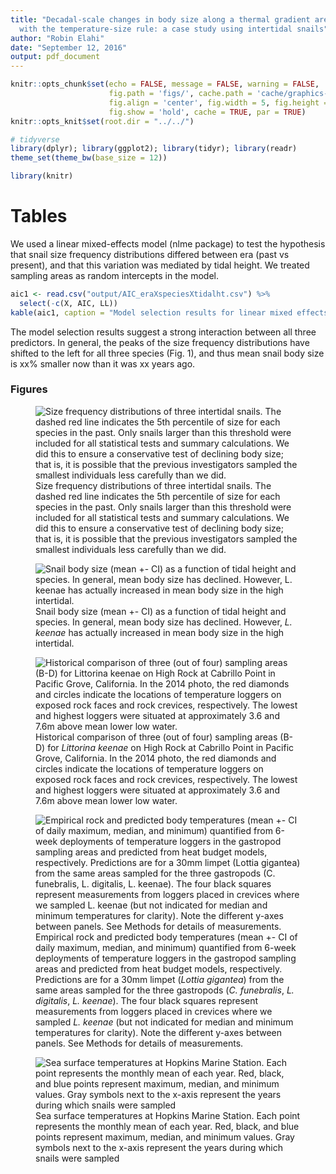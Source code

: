 ```yaml
---
title: "Decadal-scale changes in body size along a thermal gradient are consistent
  with the temperature-size rule: a case study using intertidal snails"
author: "Robin Elahi"
date: "September 12, 2016"
output: pdf_document
---
```


```r
knitr::opts_chunk$set(echo = FALSE, message = FALSE, warning = FALSE, 
                      fig.path = 'figs/', cache.path = 'cache/graphics-', 
                      fig.align = 'center', fig.width = 5, fig.height = 5, 
                      fig.show = 'hold', cache = TRUE, par = TRUE)
knitr::opts_knit$set(root.dir = "../../")
```

```r
# tidyverse
library(dplyr); library(ggplot2); library(tidyr); library(readr)
theme_set(theme_bw(base_size = 12))

library(knitr)

```

# Tables {-}

We used a linear mixed-effects model (nlme package) to test the hypothesis that snail size frequency distributions differed between era (past vs present), and that this variation was mediated by tidal height. We treated sampling areas as random intercepts in the model. 

```r
aic1 <- read.csv("output/AIC_eraXspeciesXtidalht.csv") %>% 
  select(-c(X, AIC, LL)) 
kable(aic1, caption = "Model selection results for linear mixed effects models testing the fixed effects of era, species, and tidal height on snail body size")
```

The model selection results suggest a strong interaction between all three predictors. In general, the peaks of the size frequency distributions have shifted to the left for all three species (Fig. 1), and thus mean snail body size is xx% smaller now than it was xx years ago. 

### Figures {-}

![Size frequency distributions of three intertidal snails. The dashed red line indicates the 5th percentile of size for each species in the past. Only snails larger than this threshold were included for all statistical tests and summary calculations. We did this to ensure a conservative test of declining body size; that is, it is possible that the previous investigators sampled the smallest individuals less carefully than we did.](../../figs/sbs_fig1.png)

![Snail body size (mean +- CI) as a function of tidal height and species. In general, mean body size has declined. However, *L. keenae* has actually increased in mean body size in the high intertidal. ](../../figs/elahi_size_era_tidal_3panel.png)

![Historical comparison of three (out of four) sampling areas (B-D) for *Littorina keenae* on High Rock at Cabrillo Point in Pacific Grove, California. In the 2014 photo, the red diamonds and circles indicate the locations of temperature loggers on exposed rock faces and rock crevices, respectively. The lowest and highest loggers were situated at approximately 3.6 and 7.6m above mean lower low water.](../../figs/high_rock_comparison_160912.png)

![Empirical rock and predicted body temperatures (mean +- CI of daily maximum, median, and minimum) quantified from 6-week deployments of temperature loggers in the gastropod sampling areas and predicted from heat budget models, respectively. Predictions are for a 30mm limpet (*Lottia gigantea*) from the same areas sampled for the three gastropods (*C. funebralis*, *L. digitalis*, *L. keenae*). The four black squares represent measurements from loggers placed in crevices where we sampled *L. keenae* (but not indicated for median and minimum temperatures for clarity). Note the different y-axes between panels. See Methods for details of measurements. ](../../figs/elahi_temp_body_rock.png)

![Sea surface temperatures at Hopkins Marine Station. Each point represents the monthly mean of each year. Red, black, and blue points represent maximum, median, and minimum values. Gray symbols next to the x-axis represent the years during which snails were sampled](../../figs/hms_sst.png)

